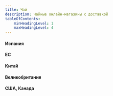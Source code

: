 ```yaml
---
title: Чай
description: Чайные онлайн-магазины с доставкой
tableOfContents:
    minHeadingLevel: 1
    maxHeadingLevel: 4
---
```




#### Испания

<LinkCard title="Punto de te" description="Мадрид, Испания. Чай и посуда." href="https://puntodete.com/" />
<LinkCard title="Tea Shop" description="Мадрид, Испания. Чай (не настоящий) и посуда." href="https://www.teashop.com/" />
<LinkCard title="Moychay Barcelona" description="Барселона, Испания. Чай и посуда." href="https://moychay.barcelona/" />


#### ЕС

<LinkCard title="Gorreana" description="Азорские острова, Португалия. Старейшая чайная плантация на территории Европы." href="https://gorreana.pt/en/" />

<LinkCard title="Moychay" description="Нидерланды. Чай и посуда." href="https://moychay.nl/" />

<CardGrid>
    <LinkCard title="Tea Log" description="Мюнхен, Германия. Посуда." href="https://www.tea-log.com/" />
    <LinkCard title="Unearthed Gallery" description="Мюнхен, Германия. Посуда." href="https://unearthed-gallery.com/shop" />
</CardGrid>

<LinkCard title="Eastern Leaves" description="Италия. Чай и посуда." href="https://easternleaves.com/" />

<LinkCard title="Deerland Tea" description="Германия. Чай." href="https://www.deerlandtea.com/" />

<LinkCard title="Teewald" description="Дрезден, Германия. Чай и посуда." href="https://teewald.com/" />

<LinkCard title="Cha Moods ❤️" description="Нидерланды. Чай и посуда." href="https://www.chamoods.com/" />



#### Китай

<LinkCard title="Bitter Leaf" description="Куньмин, Юньнань, Китай. Чай и посуда." href="https://www.bitterleafteas.com/" />

<LinkCard title="Chasing Tea" description="Китай. Чай и посуда." href="https://chasingteas.com/" />

<LinkCard title="One River Tea" description="Китай. Чай." href="https://onerivertea.com/" />

<LinkCard title="Mud&Leaves" description="Китай/Тайвань. Чай и посуда." href="https://mudandleaves.com/" />

<LinkCard title="Tea Senz" description="Китай, налоги включены. Чай и посуда." href="https://www.teasenz.com/" />

<LinkCard title="Yunnan Sourcing" description="Куньмин, Юньнань, Китай. Чай и посуда." href="https://yunnansourcing.com/" />

<LinkCard title="Tong Xin She" description="Гуандун, Китай. Чай и посуда." href="https://txs-tea.com/" />

#### Великобритания

<LinkCard title="Tea & Coffee" description="Великобритания. Чай, кофе и посуда." href="https://www.tea-and-coffee.com/" />


#### США, Канада

<LinkCard title="Tea Rebellion" description="Любой чай, кроме китайского" href="https://tearebellion.com/" />

<LinkCard title="Living Tea" description="Чикаго, США. Чай и посуда." href="https://www.livingtea.net/" />

<LinkCard title="Camellia Sinensis" description="Монреаль, Канада. Чай и посуда." href="https://camellia-sinensis.com/" />


